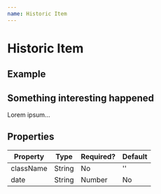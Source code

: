 ```yaml
---
name: Historic Item
---
```


# Historic Item


## Example

<Playground>
    <HistoricItem
        date="2018-10-28T09:00:00"
    >
        <H2>Something interesting happened</H2>
        <P>Lorem ipsum...</P>
    </HistoricItem>
</Playground>

## Properties

| Property    | Type           | Required? | Default |
|-------------|----------------|-----------|---------|
|className    |String          |No         |''       |
|date         |String|Number   |No         |today    |